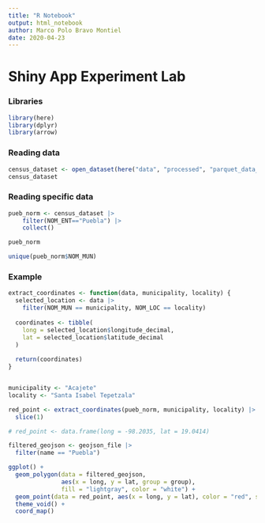 ```yaml
---
title: "R Notebook"
output: html_notebook
author: Marco Polo Bravo Montiel
date: 2020-04-23
---
```


# Shiny App Experiment Lab

### Libraries

```r
library(here)
library(dplyr)
library(arrow)
```

### Reading data

```r
census_dataset <- open_dataset(here("data", "processed", "parquet_data_coords"))
census_dataset

```

### Reading specific data

```r
pueb_norm <- census_dataset |>
    filter(NOM_ENT=="Puebla") |> 
    collect()

pueb_norm
```

```r
unique(pueb_norm$NOM_MUN)
```

### Example

```r
extract_coordinates <- function(data, municipality, locality) {
  selected_location <- data |> 
    filter(NOM_MUN == municipality, NOM_LOC == locality)
  
  coordinates <- tibble(
    long = selected_location$longitude_decimal,
    lat = selected_location$latitude_decimal
  )
  
  return(coordinates)
}


municipality <- "Acajete"
locality <- "Santa Isabel Tepetzala"

red_point <- extract_coordinates(pueb_norm, municipality, locality) |> 
  slice(1)

# red_point <- data.frame(long = -98.2035, lat = 19.0414)

filtered_geojson <- geojson_file |> 
  filter(name == "Puebla")

ggplot() +
  geom_polygon(data = filtered_geojson,
               aes(x = long, y = lat, group = group),
               fill = "lightgray", color = "white") +
  geom_point(data = red_point, aes(x = long, y = lat), color = "red", size = 3) +
  theme_void() +
  coord_map()
```
